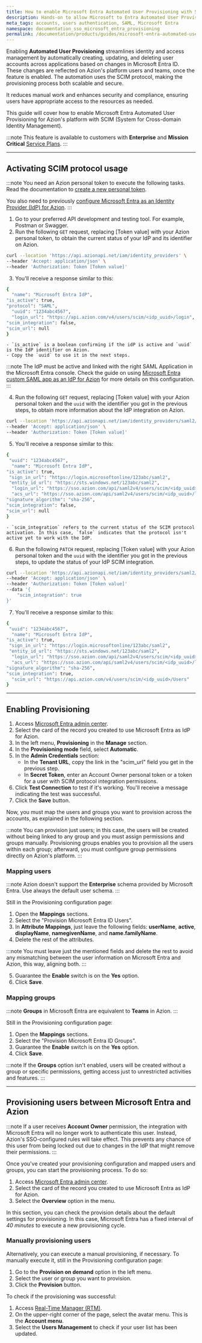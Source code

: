 ```yaml
---
title: How to enable Microsoft Entra Automated User Provisioning with SCIM for Azion
description: Hands-on to allow Microsoft to Entra Automated User Provisioning for Azion's platform.
meta_tags: accounts, users authentication, SAML, Microsoft Entra
namespace: documentation_sso_microsoft_entra_provisioning
permalink: /documentation/products/guides/microsoft-entra-automated-user-provisioning/
---
```


Enabling **Automated User Provisioning** streamlines identity and access management by automatically creating, updating, and deleting user accounts across applications based on changes in Microsoft Entra ID. These changes are reflected on Azion's platform users and teams, once the feature is enabled. The automation uses the SCIM protocol, making the provisioning process both scalable and secure.

It reduces manual work and enhances security and compliance, ensuring users have appropriate access to the resources as needed.

This guide will cover how to enable Microsoft Entra Automated User Provisioning for Azion's platform with SCIM (System for Cross-domain Identity Management).

:::note
This feature is available to customers with **Enterprise** and **Mission Critical** [Service Plans](https://www.azion.com/en/professional-services/).
:::

---

## Activating SCIM protocol usage

:::note
You need an Azion personal token to execute the following tasks. Read the documentation to [create a new personal token](/en/documentation/products/guides/personal-tokens/).

You also need to previously [configure Microsoft Entra as an Identity Provider (IdP) for Azion](/en/documentation/products/guides/sso-microsoft-entra-saml/).
:::

1. Go to your preferred API development and testing tool. For example, Postman or Swagger.
2. Run the following `GET` request, replacing [Token value] with your Azion personal token, to obtain the current status of your IdP and its identifier on Azion.

```bash
curl --location 'https://api.azionapi.net/iam/identity_providers' \
--header 'Accept: application/json' \
--header 'Authorization: Token [Token value]'
```

3. You'll receive a response similar to this: 

```bash
{
  "name": "Microsoft Entra IdP",
"is_active": true,
"protocol": "SAML",
  "uuid": "1234abc4567",
  "login_url": "https://api.azion.com/v4/users/scim/<idp_uuid>/login",
"scim_integration": false,
"scim_url": null
}
```

    - `is_active` is a boolean confirming if the idP is active and `uuid` is the IdP identifier on Azion.
    - Copy the `uuid` to use it in the next steps.

:::note 
The IdP must be active and linked with the right SAML Application in the Microsoft Entra console. Check the guide on using [Microsoft Entra custom SAML app as an IdP for Azion](/en/documentation/products/guides/sso-microsoft-entra-saml/) for more details on this configuration.
:::

4. Run the following `GET` request, replacing [Token value] with your Azion personal token and the `uuid` with the identifier you got in the previous steps, to obtain more information about the IdP integration on Azion.

```bash
curl --location 'https://api.azionapi.net/iam/identity_providers/saml2/<uuid>' \
--header 'Accept: application/json' \
--header 'Authorization: Token [Token value]'
```

5. You'll receive a response similar to this:

```bash
{
 "uuid": "1234abc4567",
  "name": "Microsoft Entra IdP",
"is_active": true,
 "sign_in_url": "https://login.microsoftonline/123abc/saml2",
 "entity_id_url": "https://sts.windows.net/123abc/saml2",
  "login_url": "https://sso.azion.com/api/saml2v4/users/scim/<idp_uuid>/login",
  "acs_url": "https://sso.azion.com/api/saml2v4/users/scim/<idp_uuid>/login",
"signature_algorithm": "sha-256",
"scim_integration": false,
"scim_url": null
}
```

    - `scim_integration` refers to the current status of the SCIM protocol activation. In this case, `false` indicates that the protocol isn't active yet to work with the IdP.

6. Run the following `PATCH` request, replacing [Token value] with your Azion personal token and the `uuid` with the identifier you got in the previous steps, to update the status of your IdP SCIM integration.

```bash
curl --location 'https://api.azionapi.net/iam/identity_providers/saml2/<uuid>' \
--header 'Accept: application/json' \
--header 'Authorization: Token [Token value]'
--data '{
    "scim_integration": true
}'
```

7. You'll receive a response similar to this: 

```bash
{
 "uuid": "1234abc4567",
  "name": "Microsoft Entra IdP",
"is_active": true,
 "sign_in_url": "https://login.microsoftonline/123abc/saml2",
 "entity_id_url": "https://sts.windows.net/123abc/saml2",
  "login_url": "https://sso.azion.com/api/saml2v4/users/scim/<idp_uuid>/login",
  "acs_url": "https://sso.azion.com/api/saml2v4/users/scim/<idp_uuid>/login",
"signature_algorithm": "sha-256",
"scim_integration": true,
  "scim_url": "https://api.azion.com/v4/users/scim/<idp_uuid>/Users"
}
```

---

## Enabling Provisioning 

1. Access [Microsoft Entra admin center](https://entra.microsoft.com/).
2. Select the card of the record you created to use Microsoft Entra as IdP for Azion.
3. In the left menu, **Provisioning** in the **Manage** section.
4. In the **Provisioning mode** field, select **Automatic**.
5. In the **Admin Credentials** section:
    - In the **Tenant URL**, copy the link in the "scim_url" field you get in the previous step.
    - In **Secret Token**, enter an Account Owner personal token or a token for a user with SCIM protocol integration permissions.
6. Click **Test Connection** to test if it's working. You'll receive a message indicating the test was successful.
7. Click the **Save** button.

Now, you must map the users and groups you want to provision across the accounts, as explained in the following section.

:::note
You can provision just users; in this case, the users will be created without being linked to any group and you must assign permissions and groups manually. Provisioning groups enables you to provision all the users within each group; afterward, you must configure group permissions directly on Azion's platform.
:::

### Mapping users

:::note
Azion doesn't support the **Enterprise** schema provided by Microsoft Entra. Use always the default user schema.
:::

Still in the Provisioning configuration page:

1. Open the **Mappings** sections.
2. Select the "Provision Microsoft Entra ID Users".
3. In **Attribute Mappings**, just leave the following fields: **userName**, **active**, **displayName**, **namegivenName**, and **name.familyName**.
4. Delete the rest of the attributes. 

:::note
You must leave just the mentioned fields and delete the rest to avoid any mismatching between the user information on Microsoft Entra and Azion, this way, aligning both.
:::

5. Guarantee the **Enable** switch is on the **Yes** option.
6. Click **Save**.

### Mapping groups

:::note
**Groups** in Microsoft Entra are equivalent to **Teams** in Azion.
:::

Still in the Provisioning configuration page:

1. Open the **Mappings** sections.
2. Select the "Provision Microsoft Entra ID Groups".
3. Guarantee the **Enable** switch is on the **Yes** option.
4. Click **Save**.

:::note
If the **Groups** option isn't enabled, users will be created without a group or specific permissions, getting access just to unrestricted activities and features.
:::

---

## Provisioning users between Microsoft Entra and Azion

:::note
​​If a user receives **Account Owner** permission, the integration with Microsoft Entra will no longer work to authenticate this user. Instead, Azion's SSO-configured rules will take effect. This prevents any chance of this user from being locked out due to changes in the IdP that might remove their permissions.
:::

Once you've created your provisioning configuration and mapped users and groups, you can start the provisioning process. To do so: 

1. Access [Microsoft Entra admin center](https://entra.microsoft.com/).
2. Select the card of the record you created to use Microsoft Entra as IdP for Azion.
3. Select the **Overview** option in the menu. 

In this section, you can check the provision details about the default settings for provisioning. In this case, Microsoft Entra has a fixed interval of *40 minutes* to execute a new provisioning cycle.

### Manually provisioning users

Alternatively, you can execute a manual provisioning, if necessary. To manually execute it, still in the Provisioning configuration page:

1. Go to the **Provision on demand** option in the left menu.
2. Select the user or group you want to provision.
3. Click the **Provision** button.

To check if the provisioning was successful:

1. Access [Real-Time Manager (RTM)](https://manager.azion.com/).
2. On the upper-right corner of the page, select the avatar menu. This is the **Account menu**.
3. Select the **Users Management** to check if your user list has been updated. 